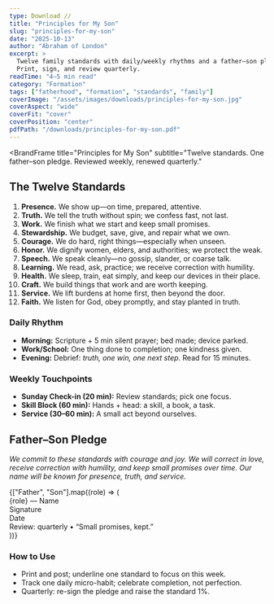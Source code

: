 ```yaml
---
type: Download //
title: "Principles for My Son"
slug: "principles-for-my-son"
date: "2025-10-13"
author: "Abraham of London"
excerpt: >
  Twelve family standards with daily/weekly rhythms and a father–son pledge.
  Print, sign, and review quarterly.
readTime: "4–5 min read"
category: "Formation"
tags: ["fatherhood", "formation", "standards", "family"]
coverImage: "/assets/images/downloads/principles-for-my-son.jpg"
coverAspect: "wide"
coverFit: "cover"
coverPosition: "center"
pdfPath: "/downloads/principles-for-my-son.pdf"
---
```


<BrandFrame
  title="Principles for My Son"
  subtitle="Twelve standards. One father–son pledge. Reviewed weekly, renewed quarterly."
>
  <h2>The Twelve Standards</h2>
  <ol>
    <li><strong>Presence.</strong> We show up—on time, prepared, attentive.</li>
    <li><strong>Truth.</strong> We tell the truth without spin; we confess fast, not last.</li>
    <li><strong>Work.</strong> We finish what we start and keep small promises.</li>
    <li><strong>Stewardship.</strong> We budget, save, give, and repair what we own.</li>
    <li><strong>Courage.</strong> We do hard, right things—especially when unseen.</li>
    <li><strong>Honor.</strong> We dignify women, elders, and authorities; we protect the weak.</li>
    <li><strong>Speech.</strong> We speak cleanly—no gossip, slander, or coarse talk.</li>
    <li><strong>Learning.</strong> We read, ask, practice; we receive correction with humility.</li>
    <li><strong>Health.</strong> We sleep, train, eat simply, and keep our devices in their place.</li>
    <li><strong>Craft.</strong> We build things that work and are worth keeping.</li>
    <li><strong>Service.</strong> We lift burdens at home first, then beyond the door.</li>
    <li><strong>Faith.</strong> We listen for God, obey promptly, and stay planted in truth.</li>
  </ol>

  <h3>Daily Rhythm</h3>
  <ul>
    <li><strong>Morning:</strong> Scripture + 5 min silent prayer; bed made; device parked.</li>
    <li><strong>Work/School:</strong> One thing done to completion; one kindness given.</li>
    <li><strong>Evening:</strong> Debrief: <em>truth, one win, one next step</em>. Read for 15 minutes.</li>
  </ul>

  <h3>Weekly Touchpoints</h3>
  <ul>
    <li><strong>Sunday Check-in (20 min):</strong> Review standards; pick one focus.</li>
    <li><strong>Skill Block (60 min):</strong> Hands + head: a skill, a book, a task.</li>
    <li><strong>Service (30–60 min):</strong> A small act beyond ourselves.</li>
  </ul>

  <h2 className="mt-8">Father–Son Pledge</h2>
  <p>
    <em>
      We commit to these standards with courage and joy. We will correct in love, receive correction with humility,
      and keep small promises over time. Our name will be known for presence, truth, and service.
    </em>
  </p>

  <div className="not-prose mt-8 grid grid-cols-1 gap-6 sm:grid-cols-2">
    {["Father", "Son"].map((role) => (
      <div key={role} className="rounded-xl border border-lightGrey/90 p-4">
        <div className="mb-4 border-b border-lightGrey pb-4">
          <div className="h-6" />
          <span className="text-xs text-[color:var(--color-on-secondary)/0.6]">{role} — Name</span>
        </div>
        <div className="mb-4 border-b border-lightGrey pb-4">
          <div className="h-6" />
          <span className="text-xs text-[color:var(--color-on-secondary)/0.6]">Signature</span>
        </div>
        <div className="border-b border-lightGrey pb-4">
          <div className="h-6" />
          <span className="text-xs text-[color:var(--color-on-secondary)/0.6]">Date</span>
        </div>
        <div className="mt-4 text-[11.5px] text-[color:var(--color-on-secondary)/0.6]">
          Review: quarterly • “Small promises, kept.”
        </div>
      </div>
    ))}
  </div>

  <h3 className="mt-10">How to Use</h3>
  <ul>
    <li>Print and post; underline one standard to focus on this week.</li>
    <li>Track one daily micro-habit; celebrate completion, not perfection.</li>
    <li>Quarterly: re-sign the pledge and raise the standard 1%.</li>
  </ul>
</BrandFrame>

